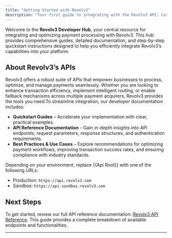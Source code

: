 ```yaml
---
title: "Getting Started with Revolv3"
description: "Your first guide to integrating with the Revolv3 API. Covers authentication, sandbox testing, and making your first API call successfully."
---
```


Welcome to the **Revolv3 Developer Hub**, your central resource for integrating and optimizing payment processing with Revolv3. This hub provides comprehensive guides, detailed documentation, and step-by-step quickstart instructions designed to help you efficiently integrate Revolv3’s capabilities into your platform.
## About Revolv3’s APIs
Revolv3 offers a robust suite of APIs that empower businesses to process, optimize, and manage payments seamlessly. Whether you are looking to enhance transaction efficiency, implement intelligent routing, or enable fallback mechanisms across multiple payment acquirers, Revolv3 provides the tools you need.To streamline integration, our developer documentation includes:

* **Quickstart Guides** – Accelerate your implementation with clear, practical examples.
* **API Reference Documentation** – Gain in-depth insights into API endpoints, request parameters, response structures, and authentication requirements.
* **Best Practices & Use Cases** – Explore recommendations for optimizing payment workflows, improving transaction success rates, and ensuring compliance with industry standards.

Depending on your environment, replace \{\{Api Root}} with one of the following URLs:

* Production: `https://api.revolv3.com`
* Sandbox: `https://api-sandbox.revolv3.com`
## Next Steps
To get started, review our full API reference documentation: [Revolv3 API Reference](https://docs.revolv3.com/api-reference/). This guide provides a complete breakdown of available endpoints and functionalities.

***
